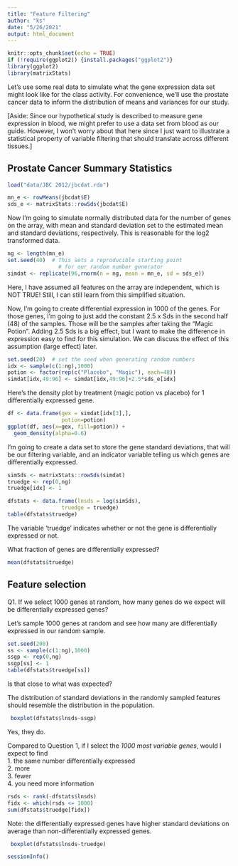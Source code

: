 ```yaml
---
title: "Feature Filtering"
author: "ks"
date: "5/26/2021"
output: html_document
---
```


```r
knitr::opts_chunk$set(echo = TRUE)
if (!require(ggplot2)) {install.packages("ggplot2")}
library(ggplot2)
library(matrixStats)
```

Let's use some real data to simulate what the gene expression data set might look like for the class activity.  For convenience, we'll use the prostate cancer data to inform the distribution of means and variances for our study.  

[Aside: Since our hypothetical study is described to measure gene expression in blood, we might prefer to use a data set from blood as our guide. However, I won't worry about that here since I just want to illustrate a statistical property of variable filtering that should translate across different tissues.]

## Prostate Cancer Summary Statistics

```r
load("data/JBC 2012/jbcdat.rda")

mn_e <- rowMeans(jbcdat$E)
sds_e <- matrixStats::rowSds(jbcdat$E)
```

Now I'm going to simulate normally distributed data for the number of genes on the array, with mean and standard deviation set to the estimated mean and standard deviations, respectively. This is reasonable for the log2 transformed data.

```r
ng <- length(mn_e)
set.seed(40)  # This sets a reproducible starting point 
                # for our random number generator
simdat <- replicate(96,rnorm(n = ng, mean = mn_e, sd = sds_e))
```

Here, I have assumed all features on the array are independent, which is NOT TRUE! Still, I can still learn from this simplified situation.

Now, I'm going to create differential expression in 1000 of the genes. For those genes, I'm going to just add the constant 2.5 x Sds in the second half (48) of the samples. Those will be the samples after taking the "Magic Potion". Adding 2.5 Sds is a big effect, but I want to make the difference in expression easy to find for this simulation. We can discuss the effect of this assumption (large effect) later.

```r
set.seed(20)  # set the seed when generating random numbers
idx <- sample(c(1:ng),1000)
potion <- factor(rep(c("Placebo", "Magic"), each=48))
simdat[idx,49:96] <- simdat[idx,49:96]+2.5*sds_e[idx]
```

Here's the density plot by treatment (magic potion vs placebo) for 1 differentially expressed gene.

```r
df <- data.frame(gex = simdat[idx[3],],
                 potion=potion)
ggplot(df, aes(x=gex, fill=potion)) +
  geom_density(alpha=0.6)
```

I'm going to create a data set to store the gene standard deviations, that will be our filtering variable, and an indicator variable telling us which genes are differentially expressed.

```r
simSds <- matrixStats::rowSds(simdat)
truedge <- rep(0,ng)
truedge[idx] <- 1

dfstats <- data.frame(lnsds = log(simSds),
                 truedge = truedge)
table(dfstats$truedge)
```

The variable 'truedge' indicates whether or not the gene is differentially expressed or not.

What fraction of genes are differentially expressed?
```r
mean(dfstats$truedge)
```

## Feature selection

Q1. If we select 1000 genes at random, how many genes do we expect will be differentially expressed genes?   


Let's sample 1000 genes at random and see how many are differentially expressed in our random sample.

```r
set.seed(200)
ss <- sample(c(1:ng),1000)
ssgp <- rep(0,ng)
ssgp[ss] <- 1
table(dfstats$truedge[ss])
```

Is that close to what was expected?  

The distribution of standard deviations in the randomly sampled features should resemble the distribution in the population.
```r
 boxplot(dfstats$lnsds~ssgp)
```

Yes, they do.


Compared to Question 1, if I select the *1000 most variable genes*, would I expect to find  
1. the same number differentially expressed  
2. more   
3. fewer  
4. you need more information

```r
rsds <- rank(-dfstats$lnsds)
fidx <- which(rsds <= 1000)
sum(dfstats$truedge[fidx])
```


Note: the differentially expressed genes have higher standard deviations on average than non-differentially expressed genes.
```r
 boxplot(dfstats$lnsds~truedge)
```


```r
sessionInfo()
```
